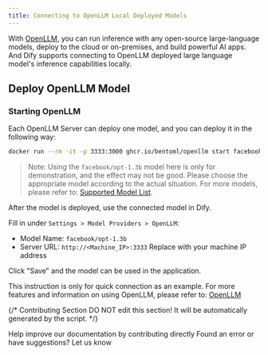 ```yaml
---
title: Connecting to OpenLLM Local Deployed Models
---
```



With [OpenLLM](https://github.com/bentoml/OpenLLM), you can run inference with any open-source large-language models, deploy to the cloud or on-premises, and build powerful AI apps.
And Dify supports connecting to OpenLLM deployed large language model's inference capabilities locally.

## Deploy OpenLLM Model
### Starting OpenLLM

Each OpenLLM Server can deploy one model, and you can deploy it in the following way:

```bash
docker run --rm -it -p 3333:3000 ghcr.io/bentoml/openllm start facebook/opt-1.3b --backend pt
```

> Note: Using the `facebook/opt-1.3b` model here is only for demonstration, and the effect may not be good. Please choose the appropriate model according to the actual situation. For more models, please refer to: [Supported Model List](https://github.com/bentoml/OpenLLM#-supported-models).

After the model is deployed, use the connected model in Dify.

   Fill in under `Settings > Model Providers > OpenLLM`:

   - Model Name: `facebook/opt-1.3b`
   - Server URL: `http://<Machine_IP>:3333` Replace with your machine IP address

   Click "Save" and the model can be used in the application.

This instruction is only for quick connection as an example. For more features and information on using OpenLLM, please refer to: [OpenLLM](https://github.com/bentoml/OpenLLM)

{/*
Contributing Section
DO NOT edit this section!
It will be automatically generated by the script.
*/}

<CardGroup cols="2">
    <Card
        title="Edit this page"
        icon="pen-to-square"
        href="https://github.com/langgenius/dify-docs/edit/main/en/development/models-integration/openllm.mdx"
    >
        Help improve our documentation by contributing directly
    </Card>
    <Card
        title="Report an issue"
        icon="github"
        href="https://github.com/langgenius/dify-docs/issues/new?title=Documentation%20Issue%3A%20&body=%23%23%20Issue%20Description%0A%3C%21--%20Please%20briefly%20describe%20the%20issue%20you%20found%20--%3E%0A%0A%23%23%20Page%20Link%0Ahttps%3A%2F%2Fgithub.com%2Flanggenius%2Fdify-docs%2Fblob%2Fmain%2Fen/development/models-integration%2Fopenllm.mdx%0A%0A%23%23%20Suggested%20Changes%0A%3C%21--%20If%20you%20have%20specific%20suggestions%20for%20changes%2C%20please%20describe%20them%20here%20--%3E%0A%0A%3C%21--%20Thank%20you%20for%20helping%20improve%20our%20documentation%21%20--%3E"
    >
        Found an error or have suggestions? Let us know
    </Card>
</CardGroup>
